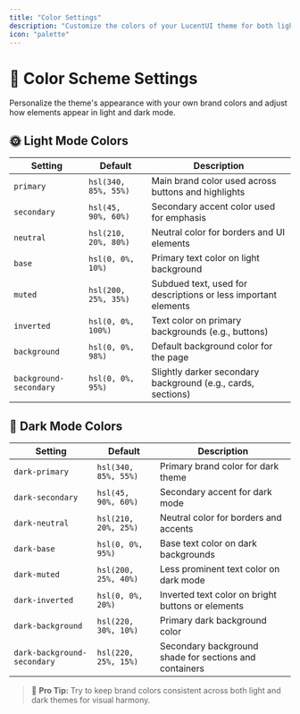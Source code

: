 ```yaml
---
title: "Color Settings"
description: "Customize the colors of your LucentUI theme for both light and dark modes."
icon: "palette"
---
```


# 🎨 Color Scheme Settings

Personalize the theme's appearance with your own brand colors and adjust how elements appear in light and dark mode.

## 🌞 Light Mode Colors

| Setting | Default | Description |
|--------|---------|-------------|
| `primary` | `hsl(340, 85%, 55%)` | Main brand color used across buttons and highlights |
| `secondary` | `hsl(45, 90%, 60%)` | Secondary accent color used for emphasis |
| `neutral` | `hsl(210, 20%, 80%)` | Neutral color for borders and UI elements |
| `base` | `hsl(0, 0%, 10%)` | Primary text color on light background |
| `muted` | `hsl(200, 25%, 35%)` | Subdued text, used for descriptions or less important elements |
| `inverted` | `hsl(0, 0%, 100%)` | Text color on primary backgrounds (e.g., buttons) |
| `background` | `hsl(0, 0%, 98%)` | Default background color for the page |
| `background-secondary` | `hsl(0, 0%, 95%)` | Slightly darker secondary background (e.g., cards, sections) |

## 🌚 Dark Mode Colors

| Setting | Default | Description |
|--------|---------|-------------|
| `dark-primary` | `hsl(340, 85%, 55%)` | Primary brand color for dark theme |
| `dark-secondary` | `hsl(45, 90%, 60%)` | Secondary accent for dark mode |
| `dark-neutral` | `hsl(210, 20%, 25%)` | Neutral color for borders and accents |
| `dark-base` | `hsl(0, 0%, 95%)` | Base text color on dark backgrounds |
| `dark-muted` | `hsl(200, 25%, 40%)` | Less prominent text color on dark mode |
| `dark-inverted` | `hsl(0, 0%, 20%)` | Inverted text color on bright buttons or elements |
| `dark-background` | `hsl(220, 30%, 10%)` | Primary dark background color |
| `dark-background-secondary` | `hsl(220, 25%, 15%)` | Secondary background shade for sections and containers |

> 🎨 **Pro Tip:** Try to keep brand colors consistent across both light and dark themes for visual harmony.
